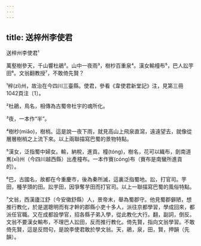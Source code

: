 ```yaml
---
---
---
```

title: 送梓州李使君
---




送梓州李使君¹

萬壑樹參天，千山響杜鵑²。山中一夜雨³，樹杪百重泉⁴。漢女輸橦布⁵，巴人訟芋田⁶。文翁翻教授⁷，不敢倚先賢？

¹梓(zǐ)州，故治在今四川三臺縣。使君，參看《韋使君新堂記》注，見第三冊1042頁注〔1〕。

²杜鵑，鳥名，相傳為古蜀帝杜宇的魂所化。

³夜，一本作“半”。

⁴樹杪(miǎo)，樹梢。這是說一夜下雨，就見高山上飛泉直瀉，遠遠望去，就像從層層樹梢之上流下來。以上兩聯描寫巴蜀的景物特點。

⁵漢女，泛指蜀中婦女。輸，納稅，進貢。橦(tóng)，樹名，花可以織布，劍南道嶲(xī)州（今四川越西縣）出產橦布。一本作賨(cóng)布（賨布是南蠻所進貢的）。

⁶巴，古國名，故都在今重慶市，後為秦所滅，這裏泛指蜀地。訟，打官司。芋田，種芋頭的田。訟芋田，因爭奪芋田而打官司。以上一聯描寫巴蜀的風俗特點。

⁷文翁，西漢廬江舒（今安徽舒縣）人，景帝末，舉為蜀郡守。他見蜀郡僻陋，想推行教化，於是選聰明而有才幹的郡縣小吏十多人，派往京都學習，學成回來，都派任官職。又在成都設學官，招各縣子弟入學，從此教化大行。翻，副詞，倒反。文翁不要漢女輸布，不理巴人訟田，反而推行教化。倚先賢，指向文翁學習。不敢倚先賢，這是反問句，是說李使君敢於學文翁。天，鵑，泉，田，賢，押韻（先韻）。